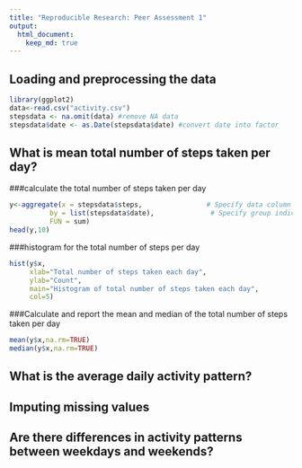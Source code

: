 ```yaml
---
title: "Reproducible Research: Peer Assessment 1"
output: 
  html_document:
    keep_md: true
---
```



## Loading and preprocessing the data
```r
library(ggplot2)
data<-read.csv("activity.csv")
stepsdata <- na.omit(data) #remove NA data
stepsdata$date <- as.Date(stepsdata$date) #convert date into factor
```



## What is mean total number of steps taken per day?
###calculate the total number of steps taken per day

```r
y<-aggregate(x = stepsdata$steps,                # Specify data column
          by = list(stepsdata$date),              # Specify group indicator
          FUN = sum) 
head(y,10)
``` 
###histogram for the total number of steps per day

```r
hist(y$x, 
     xlab="Total number of steps taken each day", 
     ylab="Count", 
     main="Histogram of total number of steps taken each day",
     col=5)
```
###Calculate and report the mean and median of the total number of steps taken per day
```r
mean(y$x,na.rm=TRUE)
median(y$x,na.rm=TRUE)
```



## What is the average daily activity pattern?



## Imputing missing values



## Are there differences in activity patterns between weekdays and weekends?
